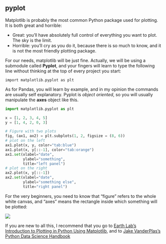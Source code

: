 ## pyplot

Matplotlib is probably the most common Python package used for plotting. It is both great and horrible:

* Great: you'll have absolutely full control of everything you want to plot. The sky is the limit.
* Horrible: you'll cry as you do it, because there is so much to know, and it is not the most friendly plotting package.

For our needs, matplotlib will be just fine. Actually, we will be using a submodule called **Pyplot**, and your fingers will learn to type the following line without thinking at the top of every project you start:

```.python
import matplotlib.pyplot as plt
```

As for Pandas, you will learn by example, and in my opinion the commands are usually self explanatory. Pyplot is *object oriented*, so you will usually manipulate the **axes** object like this.

```python
import matplotlib.pyplot as plt

x = [1, 2, 3, 4, 5]
y = [1, 4, 2, 0, 3]

# Figure with two plots
fig, (ax1, ax2) = plt.subplots(1, 2, figsize = (8, 6))
# plot on the left
ax1.plot(x, y, color="tab:blue")
ax1.plot(x, y[::-1], color="tab:orange")
ax1.set(xlabel="date",
        ylabel="something",
        title="left panel")
# plot on the right
ax2.plot(x, y[::-1])
ax2.set(xlabel="date",
        ylabel="something else",
        title="right panel")
```

For the very beginners, you need to know that "figure" refers to the whole white canvas, and "axes" means the rectangle inside which something will be plotted:

![](https://www.earthdatascience.org/images/earth-analytics/plot-data/fig-2-plots.png)

If you are new to all this, I recommend that you go to [Earth Lab's Introduction to Plotting in Python Using Matplotlib](https://www.earthdatascience.org/courses/scientists-guide-to-plotting-data-in-python/plot-with-matplotlib/introduction-to-matplotlib-plots/), and to [Jake VanderPlas's Python Data Science Handbook](https://jakevdp.github.io/PythonDataScienceHandbook/index.html)